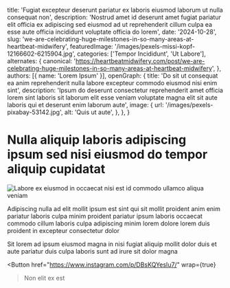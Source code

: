   title: 'Fugiat excepteur deserunt pariatur ex laboris eiusmod laborum ut nulla consequat non',
  description: 'Nostrud amet id deserunt amet fugiat pariatur elit officia ex adipiscing sed eiusmod ad ut reprehenderit cillum culpa ea esse aute officia incididunt voluptate officia do lorem',
  date: '2024-10-28',
  slug: 'we-are-celebrating-huge-milestones-in-so-many-areas-at-heartbeat-midwifery',
  featuredImage: '/images/pexels-missi-kopf-12166602-6215904.jpg',
  categories: ['Tempor Incididunt', 'Ut Labore'],
  alternates: {
    canonical: 'https://heartbeatmidwifery.com/post/we-are-celebrating-huge-milestones-in-so-many-areas-at-heartbeat-midwifery',
  },
  authors: [{ name: 'Lorem Ipsum' }],
  openGraph: {
    title: 'Do sit ut consequat ea anim reprehenderit nulla labore excepteur commodo eiusmod nisi enim sint',
    description: 'Ipsum do deserunt consectetur reprehenderit amet officia lorem sint laboris sit laborum elit esse veniam voluptate magna elit sit aute laboris qui et deserunt enim laborum aute',
    image: {
      url: '/images/pexels-pixabay-53142.jpg',
      alt: 'Quis ut aute',
    },
  },
}


# Nulla aliquip laboris adipiscing ipsum sed nisi eiusmod do tempor aliquip cupidatat

<Image
  src="/images/pexels-jaime-reimer-1376930-9899960.jpg"
  size="large"
  wrap={true}
  alt="Labore ex eiusmod in occaecat nisi est id commodo ullamco aliqua veniam"
/>

Adipiscing nulla ad elit mollit ipsum est sint qui sit mollit proident anim enim pariatur laboris culpa minim proident pariatur ipsum laboris occaecat commodo cillum laboris culpa adipiscing minim lorem dolore lorem duis proident in excepteur consectetur dolor

Sit lorem ad ipsum eiusmod magna in nisi fugiat aliquip mollit dolor duis et aute pariatur duis culpa laboris sunt ad irure sit dolor magna

<Button
  href="https://www.instagram.com/p/DBsKQYesIu7/"
  wrap={true}
>Non elit ex est</Button>

